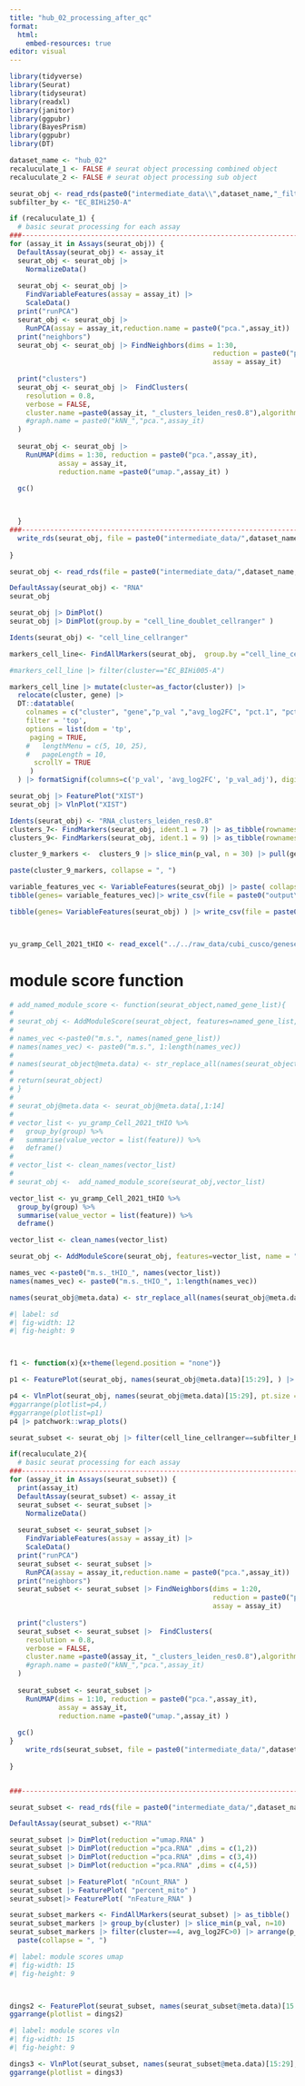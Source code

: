 ```yaml
---
title: "hub_02_processing_after_qc"
format:
  html:
    embed-resources: true
editor: visual
---
```


```r
library(tidyverse)
library(Seurat)
library(tidyseurat)
library(readxl)
library(janitor)
library(ggpubr)
library(BayesPrism)
library(ggpubr)
library(DT)

dataset_name <- "hub_02"
recaluculate_1 <- FALSE # seurat object processing combined object
recaluculate_2 <- FALSE # seurat object processing sub object

seurat_obj <- read_rds(paste0("intermediate_data\\",dataset_name,"_filtered_seurat_obj.rds") )
subfilter_by <- "EC_BIHi250-A"

```

```r
if (recaluculate_1) {
  # basic seurat processing for each assay
###--------------------------------------------------------------------------------------------
for (assay_it in Assays(seurat_obj)) {
  DefaultAssay(seurat_obj) <- assay_it
  seurat_obj <- seurat_obj |> 
    NormalizeData() 
  
  seurat_obj <- seurat_obj |>
    FindVariableFeatures(assay = assay_it) |> 
    ScaleData() 
  print("runPCA")
  seurat_obj <- seurat_obj |>
    RunPCA(assay = assay_it,reduction.name = paste0("pca.",assay_it)) 
  print("neighbors")
  seurat_obj <- seurat_obj |> FindNeighbors(dims = 1:30,
                                                  reduction = paste0("pca.",assay_it),
                                                  assay = assay_it) 
  
  print("clusters")
  seurat_obj <- seurat_obj |>  FindClusters(
    resolution = 0.8,
    verbose = FALSE,
    cluster.name =paste0(assay_it, "_clusters_leiden_res0.8"),algorithm=4
    #graph.name = paste0("kNN_","pca.",assay_it)
  ) 
  
  seurat_obj <- seurat_obj |>
    RunUMAP(dims = 1:30, reduction = paste0("pca.",assay_it),
            assay = assay_it,
            reduction.name =paste0("umap.",assay_it) )
  
  gc()
  


  }
###-----------------------------------------------------------------------------------
  write_rds(seurat_obj, file = paste0("intermediate_data/",dataset_name,"_filtered_seurat_obj_processed.rds" ))
  
}

```

```r

seurat_obj <- read_rds(file = paste0("intermediate_data/",dataset_name,"_filtered_seurat_obj_processed.rds" ))

DefaultAssay(seurat_obj) <- "RNA"
seurat_obj
```

```r
seurat_obj |> DimPlot()
seurat_obj |> DimPlot(group.by = "cell_line_doublet_cellranger" )

```

```r
Idents(seurat_obj) <- "cell_line_cellranger"

markers_cell_line<- FindAllMarkers(seurat_obj,  group.by ="cell_line_cellranger" ,only.pos = T) |> as_tibble()

#markers_cell_line |> filter(cluster=="EC_BIHi005-A")

markers_cell_line |> mutate(cluster=as_factor(cluster)) |>
  relocate(cluster, gene) |> 
  DT::datatable(
    colnames = c("cluster", "gene","p_val ","avg_log2FC", "pct.1", "pct.2", "p_val_adj"),
    filter = 'top',
    options = list(dom = 'tp',
     paging = TRUE,
    #   lengthMenu = c(5, 10, 25),
    #   pageLength = 10, 
      scrollY = TRUE
     )
  ) |> formatSignif(columns=c('p_val', 'avg_log2FC', 'p_val_adj'), digits=4 )
```

```r
seurat_obj |> FeaturePlot("XIST")
seurat_obj |> VlnPlot("XIST")

```

```r
Idents(seurat_obj) <- "RNA_clusters_leiden_res0.8"
clusters_7<- FindMarkers(seurat_obj, ident.1 = 7) |> as_tibble(rownames="gene")
clusters_9<- FindMarkers(seurat_obj, ident.1 = 9) |> as_tibble(rownames="gene")

cluster_9_markers <-  clusters_9 |> slice_min(p_val, n = 30) |> pull(gene)

paste(cluster_9_markers, collapse = ", ")

```

```r
variable_features_vec <- VariableFeatures(seurat_obj) |> paste( collapse = ", ")
tibble(genes= variable_features_vec)|> write_csv(file = paste0("output\\variable_genes_",dataset_name,".csv"))

tibble(genes= VariableFeatures(seurat_obj) ) |> write_csv(file = paste0("output\\variable_genes_",dataset_name,".csv"))



yu_gramp_Cell_2021_tHIO <- read_excel("../../raw_data/cubi_cusco/genesets_from_literature/yu...gramp_Cell_2021_tHIO.xlsx")
```

# module score function

```r
# add_named_module_score <- function(seurat_object,named_gene_list){
# 
# seurat_obj <- AddModuleScore(seurat_object, features=named_gene_list, name = "m.s.")
# 
# names_vec <-paste0("m.s.", names(named_gene_list))
# names(names_vec) <- paste0("m.s.", 1:length(names_vec))
# 
# names(seurat_object@meta.data) <- str_replace_all(names(seurat_object@meta.data),names_vec)
# 
# return(seurat_object)
# }
# 
# seurat_obj@meta.data <- seurat_obj@meta.data[,1:14]
# 
# vector_list <- yu_gramp_Cell_2021_tHIO %>%
#   group_by(group) %>%
#   summarise(value_vector = list(feature)) %>%
#   deframe()
#   
# vector_list <- clean_names(vector_list)
#   
# seurat_obj <-  add_named_module_score(seurat_obj,vector_list)
```

```r
vector_list <- yu_gramp_Cell_2021_tHIO %>%
  group_by(group) %>%
  summarise(value_vector = list(feature)) %>%
  deframe()

vector_list <- clean_names(vector_list)

seurat_obj <- AddModuleScore(seurat_obj, features=vector_list, name = "m.s._tHIO_")

names_vec <-paste0("m.s._tHIO_", names(vector_list))
names(names_vec) <- paste0("m.s._tHIO_", 1:length(names_vec))

names(seurat_obj@meta.data) <- str_replace_all(names(seurat_obj@meta.data),names_vec)
```

```r
#| label: sd
#| fig-width: 12
#| fig-height: 9



f1 <- function(x){x+theme(legend.position = "none")}

p1 <- FeaturePlot(seurat_obj, names(seurat_obj@meta.data)[15:29], ) |> lapply(f1)

p4 <- VlnPlot(seurat_obj, names(seurat_obj@meta.data)[15:29], pt.size = 0) |> lapply(f1) 
#ggarrange(plotlist=p4,)
#ggarrange(plotlist=p1)
p4 |> patchwork::wrap_plots()
```

```r


seurat_subset <- seurat_obj |> filter(cell_line_cellranger==subfilter_by)
```

```r

if(recaluculate_2){
  # basic seurat processing for each assay
###--------------------------------------------------------------------------------------------
for (assay_it in Assays(seurat_subset)) {
  print(assay_it)
  DefaultAssay(seurat_subset) <- assay_it
  seurat_subset <- seurat_subset |> 
    NormalizeData() 
  
  seurat_subset <- seurat_subset |>
    FindVariableFeatures(assay = assay_it) |> 
    ScaleData() 
  print("runPCA")
  seurat_subset <- seurat_subset |>
    RunPCA(assay = assay_it,reduction.name = paste0("pca.",assay_it)) 
  print("neighbors")
  seurat_subset <- seurat_subset |> FindNeighbors(dims = 1:20,
                                                  reduction = paste0("pca.",assay_it),
                                                  assay = assay_it) 
  
  print("clusters")
  seurat_subset <- seurat_subset |>  FindClusters(
    resolution = 0.8,
    verbose = FALSE,
    cluster.name =paste0(assay_it, "_clusters_leiden_res0.8"),algorithm=4
    #graph.name = paste0("kNN_","pca.",assay_it)
  ) 
  
  seurat_subset <- seurat_subset |>
    RunUMAP(dims = 1:10, reduction = paste0("pca.",assay_it),
            assay = assay_it,
            reduction.name =paste0("umap.",assay_it) )
  
  gc()
}
    write_rds(seurat_subset, file = paste0("intermediate_data/",dataset_name,"_",subfilter_by,"_filtered_seurat_obj_processed.rds" ))
  
}


###-----------------------------------------------------------------------------------

```

```r

seurat_subset <- read_rds(file = paste0("intermediate_data/",dataset_name,"_",subfilter_by,"_filtered_seurat_obj_processed.rds" ))

DefaultAssay(seurat_subset) <-"RNA" 

seurat_subset |> DimPlot(reduction ="umap.RNA" )
seurat_subset |> DimPlot(reduction ="pca.RNA" ,dims = c(1,2))
seurat_subset |> DimPlot(reduction ="pca.RNA" ,dims = c(3,4))
seurat_subset |> DimPlot(reduction ="pca.RNA" ,dims = c(4,5))
```

```r
seurat_subset |> FeaturePlot( "nCount_RNA" )
seurat_subset |> FeaturePlot( "percent_mito" )
seurat_subset|> FeaturePlot( "nFeature_RNA" )

```

```r
seurat_subset_markers <- FindAllMarkers(seurat_subset) |> as_tibble()
seurat_subset_markers |> group_by(cluster) |> slice_min(p_val, n=10)
seurat_subset_markers |> filter(cluster==4, avg_log2FC>0) |> arrange(p_val) |> slice_min(p_val, n=30) |> pull(gene) |> 
  paste(collapse = ", ")
```

```r
#| label: module scores umap
#| fig-width: 15
#| fig-height: 9



dings2 <- FeaturePlot(seurat_subset, names(seurat_subset@meta.data)[15:29], )|> lapply(f1) 
ggarrange(plotlist = dings2)
```

```r
#| label: module scores vln
#| fig-width: 15
#| fig-height: 9

dings3 <- VlnPlot(seurat_subset, names(seurat_subset@meta.data)[15:29], pt.size = 0)|> lapply(f1) 
ggarrange(plotlist = dings3)

```

```r

```
